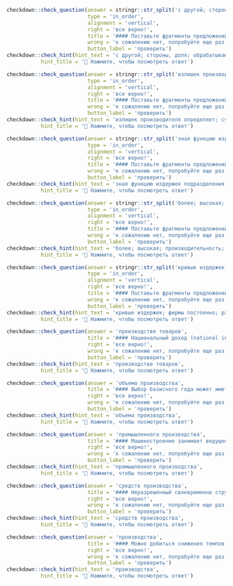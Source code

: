 
```r
checkdown::check_question(answer = stringr::str_split('с другой; стороны, доля; обрабатывающих производств; за этот период уменьшилась', '; ') |> unlist(), 
                          type = 'in_order',
                          alignment = 'vertical',
                          right = 'все верно!',
                          title = '#### Поставьте фрагменты предложений в правильном порядке:',
                          wrong = 'к сожалению нет, попробуйте еще раз...',
                          button_label = 'проверить')
checkdown::check_hint(hint_text = 'с другой; стороны, доля; обрабатывающих производств; за этот период уменьшилась',
           hint_title = '🔎 Нажмите, чтобы посмотреть ответ')
```

```r
checkdown::check_question(answer = stringr::str_split('излишек производителя определяет; сумма общей прибыли; производителей и рентных; доходов от факторов производства', '; ') |> unlist(), 
                          type = 'in_order',
                          alignment = 'vertical',
                          right = 'все верно!',
                          title = '#### Поставьте фрагменты предложений в правильном порядке:',
                          wrong = 'к сожалению нет, попробуйте еще раз...',
                          button_label = 'проверить')
checkdown::check_hint(hint_text = 'излишек производителя определяет; сумма общей прибыли; производителей и рентных; доходов от факторов производства',
           hint_title = '🔎 Нажмите, чтобы посмотреть ответ')
```

```r
checkdown::check_question(answer = stringr::str_split('зная функцию издержек подразделения,; руководство автомобильной компании может; определить оптимальную трансфертную цену; на двигатели, используемые для производства автомобилей', '; ') |> unlist(), 
                          type = 'in_order',
                          alignment = 'vertical',
                          right = 'все верно!',
                          title = '#### Поставьте фрагменты предложений в правильном порядке:',
                          wrong = 'к сожалению нет, попробуйте еще раз...',
                          button_label = 'проверить')
checkdown::check_hint(hint_text = 'зная функцию издержек подразделения,; руководство автомобильной компании может; определить оптимальную трансфертную цену; на двигатели, используемые для производства автомобилей',
           hint_title = '🔎 Нажмите, чтобы посмотреть ответ')
```

```r
checkdown::check_question(answer = stringr::str_split('более; высокая; производительность; непосредственно увеличивает объем производства', '; ') |> unlist(), 
                          type = 'in_order',
                          alignment = 'vertical',
                          right = 'все верно!',
                          title = '#### Поставьте фрагменты предложений в правильном порядке:',
                          wrong = 'к сожалению нет, попробуйте еще раз...',
                          button_label = 'проверить')
checkdown::check_hint(hint_text = 'более; высокая; производительность; непосредственно увеличивает объем производства',
           hint_title = '🔎 Нажмите, чтобы посмотреть ответ')
```

```r
checkdown::check_question(answer = stringr::str_split('кривые издержек; фирмы постоянно; растут вместе; с увеличением объема производства', '; ') |> unlist(), 
                          type = 'in_order',
                          alignment = 'vertical',
                          right = 'все верно!',
                          title = '#### Поставьте фрагменты предложений в правильном порядке:',
                          wrong = 'к сожалению нет, попробуйте еще раз...',
                          button_label = 'проверить')
checkdown::check_hint(hint_text = 'кривые издержек; фирмы постоянно; растут вместе; с увеличением объема производства',
           hint_title = '🔎 Нажмите, чтобы посмотреть ответ')
```

```r
checkdown::check_question(answer = 'производстве товаров', 
                          title = '#### Национальный доход (national income) — в США это доход, который создается в ____________ (**производство, товар**) и услуг резидентами США.',
                          right = 'все верно!', 
                          wrong = 'к сожалению нет, попробуйте еще раз...',
                          button_label = 'проверить')
checkdown::check_hint(hint_text = 'производстве товаров',
           hint_title = '🔎 Нажмите, чтобы посмотреть ответ')                          
```

```r
checkdown::check_question(answer = 'объема производства', 
                          title = '#### Выбор базисного года может иметь важное значение при расчете роста реального ____________ (**объем, производство**), на который оказывает воздействие изменение уровня цен.',
                          right = 'все верно!', 
                          wrong = 'к сожалению нет, попробуйте еще раз...',
                          button_label = 'проверить')
checkdown::check_hint(hint_text = 'объема производства',
           hint_title = '🔎 Нажмите, чтобы посмотреть ответ')                          
```

```r
checkdown::check_question(answer = 'промышленного производства', 
                          title = '#### Машиностроение занимает ведущее положение в структуре ____________ (**промышленный, производство**). На него приходится около 50% занятых в сфере промышленного производства.',
                          right = 'все верно!', 
                          wrong = 'к сожалению нет, попробуйте еще раз...',
                          button_label = 'проверить')
checkdown::check_hint(hint_text = 'промышленного производства',
           hint_title = '🔎 Нажмите, чтобы посмотреть ответ')                          
```

```r
checkdown::check_question(answer = 'средств производства', 
                          title = '#### Неразрешенный своевременно структурный кризис советской экономики (утяжеленная структура производства, противоречия между производством ____________ (**средство, производство**) и производством предметов потребления, повышенная ресурсоемкость производства, усиление проблемы дефицита и т.п.) в итоге трансформировался в кризис всей социально-экономической системы.',
                          right = 'все верно!', 
                          wrong = 'к сожалению нет, попробуйте еще раз...',
                          button_label = 'проверить')
checkdown::check_hint(hint_text = 'средств производства',
           hint_title = '🔎 Нажмите, чтобы посмотреть ответ')                          
```

```r
checkdown::check_question(answer = 'производства', 
                          title = '#### Можно добиться снижения темпов инфляции, но только ценой роста уровня безработицы и еще большего сокращения объема ____________ (**производство**).',
                          right = 'все верно!', 
                          wrong = 'к сожалению нет, попробуйте еще раз...',
                          button_label = 'проверить')
checkdown::check_hint(hint_text = 'производства',
           hint_title = '🔎 Нажмите, чтобы посмотреть ответ')                          
```
